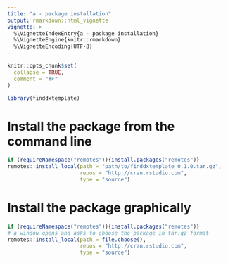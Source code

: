 ```yaml
---
title: "a - package installation"
output: rmarkdown::html_vignette
vignette: >
  %\VignetteIndexEntry{a - package installation}
  %\VignetteEngine{knitr::rmarkdown}
  %\VignetteEncoding{UTF-8}
---
```


```r
knitr::opts_chunk$set(
  collapse = TRUE,
  comment = "#>"
)
```

```r
library(finddxtemplate)
```

<!-- This vignette is generated by fusen: do not edit by hand -->

<!--
 You need to run the 'description' chunk in the '0-dev_history.Rmd' file before continuing your code there.
-->


# Install the package from the command line

```r
if (requireNamespace("remotes")){install.packages("remotes")}
remotes::install_local(path = "path/to/finddxtemplate_0.1.0.tar.gz", 
                       repos = "http://cran.rstudio.com", 
                       type = "source")
```

# Install the package graphically

```r
if (requireNamespace("remotes")){install.packages("remotes")}
# a window opens and asks to choose the package in tar.gz format
remotes::install_local(path = file.choose(), 
                       repos = "http://cran.rstudio.com", 
                       type = "source")
```

